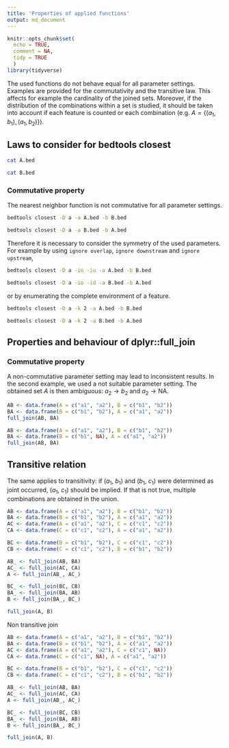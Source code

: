 ```yaml
---
title: 'Properties of applied functions'
output: md_document
---
```



```r
knitr::opts_chunk$set(
  echo = TRUE, 
  comment = NA,
  tidy = TRUE
  )
library(tidyverse)
```

The used functions do not behave equal for all parameter settings. 
Examples are provided for the commutativity and the transitive law.
This affects for example the cardinality of the joined sets.
Moreover, if the distribution of the combinations within a set is studied, it should be taken into account if each feature is counted or each combination (e.g. $A=\{(a_{1},b_{1}),(a_{1},b_{2})\}$).


## Laws to consider for bedtools closest
```bash
cat A.bed
```
```bash
cat B.bed
```

### Commutative property

The nearest neighbor function is not commutative for all parameter settings.

```bash
bedtools closest -D a -a A.bed -b B.bed
```


```bash
bedtools closest -D a -a B.bed -b A.bed
```

Therefore it is necessary to consider the symmetry of the used parameters.
For example by using `ignore overlap`, `ignore downstream` and `ignore upstream`,
```bash
bedtools closest -D a -io -iu -a A.bed -b B.bed
```


```bash
bedtools closest -D a -io -id -a B.bed -b A.bed
```

or by enumerating the complete environment of a feature.

```bash
bedtools closest -D a -k 2 -a A.bed -b B.bed
```


```bash
bedtools closest -D a -k 2 -a B.bed -b A.bed
```



## Properties and behaviour of dplyr::full_join

### Commutative property

A non-commutative parameter setting may lead to inconsistent results.
In the second example, we used a not suitable parameter setting.
The obtained set $A$ is then ambiguous:
$a_{2}\rightarrow b_{2}$ and $a_{2}\rightarrow \textrm{NA}$. 

```r
AB <- data.frame(A = c("a1", "a2"), B = c("b1", "b2"))
BA <- data.frame(B = c("b1", "b2"), A = c("a1", "a2"))
full_join(AB, BA)
```

```r
AB <- data.frame(A = c("a1", "a2"), B = c("b1", "b2"))
BA <- data.frame(B = c("b1", NA), A = c("a1", "a2"))
full_join(AB, BA)
```


## Transitive relation
The same applies to transitivity: if ($a_{1}$, $b_{1}$) and ($b_{1}$, $c_{1}$) were determined as joint occurred, ($a_{1}$, $c_{1}$) should be implied. 
If that is not true, multiple combinations are obtained in the union.

```r
AB <- data.frame(A = c("a1", "a2"), B = c("b1", "b2"))
BA <- data.frame(B = c("b1", "b2"), A = c("a1", "a2"))
AC <- data.frame(A = c("a1", "a2"), C = c("c1", "c2"))
CA <- data.frame(C = c("c1", "c2"), A = c("a1", "a2"))

BC <- data.frame(B = c("b1", "b2"), C = c("c1", "c2"))
CB <- data.frame(C = c("c1", "c2"), B = c("b1", "b2"))

AB_ <- full_join(AB, BA)
AC_ <- full_join(AC, CA)
A <- full_join(AB_, AC_)

BC_ <- full_join(BC, CB)
BA_ <- full_join(BA, AB)
B <- full_join(BA_, BC_)

full_join(A, B)
```


Non transitive join

```r
AB <- data.frame(A = c("a1", "a2"), B = c("b1", "b2"))
BA <- data.frame(B = c("b1", "b2"), A = c("a1", "a2"))
AC <- data.frame(A = c("a1", "a2"), C = c("c1", NA))
CA <- data.frame(C = c("c1", NA), A = c("a1", "a2"))

BC <- data.frame(B = c("b1", "b2"), C = c("c1", "c2"))
CB <- data.frame(C = c("c1", "c2"), B = c("b1", "b2"))

AB_ <- full_join(AB, BA)
AC_ <- full_join(AC, CA)
A <- full_join(AB_, AC_)

BC_ <- full_join(BC, CB)
BA_ <- full_join(BA, AB)
B <- full_join(BA_, BC_)

full_join(A, B)
```

